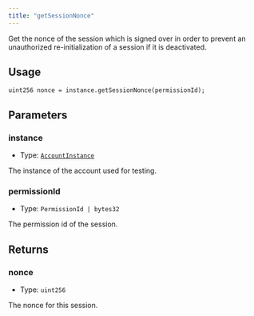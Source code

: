 ```yaml
---
title: "getSessionNonce"
---
```


Get the nonce of the session which is signed over in order to prevent an unauthorized re-initialization of a session if it is deactivated.

## Usage

```solidity
uint256 nonce = instance.getSessionNonce(permissionId);
```

## Parameters

### instance

- Type: [`AccountInstance`](../../glossary/types#accountinstance)

The instance of the account used for testing.

### permissionId

- Type: `PermissionId | bytes32`

The permission id of the session.

## Returns

### nonce

- Type: `uint256`

The nonce for this session.
